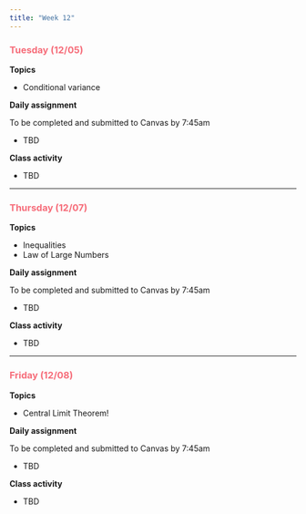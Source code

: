 ```yaml
---
title: "Week 12"
---
```


::: {style="color: #F66D7A"}
### Tuesday (12/05)
:::

**Topics**

-   Conditional variance

**Daily assignment**

To be completed and submitted to Canvas by 7:45am

-   TBD

**Class activity**

-   TBD

------------------------------------------------------------------------

::: {style="color: #F66D7A"}
### Thursday (12/07)
:::

**Topics**

-   Inequalities
-   Law of Large Numbers

**Daily assignment**

To be completed and submitted to Canvas by 7:45am

-   TBD

**Class activity**

-   TBD

------------------------------------------------------------------------

::: {style="color: #F66D7A"}
### Friday (12/08)
:::

**Topics**

-   Central Limit Theorem!

**Daily assignment**

To be completed and submitted to Canvas by 7:45am

-   TBD

**Class activity**

-   TBD
